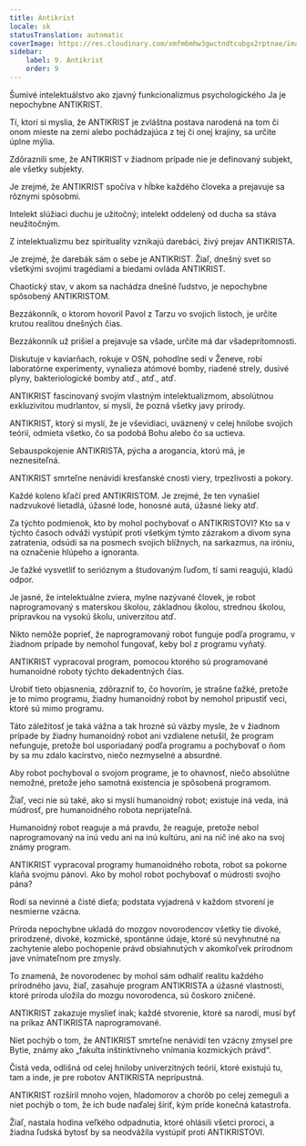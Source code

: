 ```yaml
---
title: Antikrist
locale: sk
statusTranslation: automatic
coverImage: https://res.cloudinary.com/xmfm6mhw3gwctndtcubgx2rptnae/image/upload/v1741354419/small_cover_la_gran_rebelion_28716e29d2.webp
sidebar:
    label: 9. Antikrist
    order: 9
---
```

Šumivé intelektuálstvo ako zjavný funkcionalizmus psychologického Ja je nepochybne ANTIKRIST.

Tí, ktorí si myslia, že ANTIKRIST je zvláštna postava narodená na tom či onom mieste na zemi alebo pochádzajúca z tej či onej krajiny, sa určite úplne mýlia.

Zdôraznili sme, že ANTIKRIST v žiadnom prípade nie je definovaný subjekt, ale všetky subjekty.

Je zrejmé, že ANTIKRIST spočíva v hĺbke každého človeka a prejavuje sa rôznymi spôsobmi.

Intelekt slúžiaci duchu je užitočný; intelekt oddelený od ducha sa stáva neužitočným.

Z intelektualizmu bez spirituality vznikajú darebáci, živý prejav ANTIKRISTA.

Je zrejmé, že darebák sám o sebe je ANTIKRIST. Žiaľ, dnešný svet so všetkými svojimi tragédiami a biedami ovláda ANTIKRIST.

Chaotický stav, v akom sa nachádza dnešné ľudstvo, je nepochybne spôsobený ANTIKRISTOM.

Bezzákonník, o ktorom hovoril Pavol z Tarzu vo svojich listoch, je určite krutou realitou dnešných čias.

Bezzákonník už prišiel a prejavuje sa všade, určite má dar všadeprítomnosti.

Diskutuje v kaviarňach, rokuje v OSN, pohodlne sedí v Ženeve, robí laboratórne experimenty, vynalieza atómové bomby, riadené strely, dusivé plyny, bakteriologické bomby atď., atď., atď.

ANTIKRIST fascinovaný svojím vlastným intelektualizmom, absolútnou exkluzivitou mudrlantov, si myslí, že pozná všetky javy prírody.

ANTIKRIST, ktorý si myslí, že je vševidiaci, uväznený v celej hnilobe svojich teórií, odmieta všetko, čo sa podobá Bohu alebo čo sa uctieva.

Sebauspokojenie ANTIKRISTA, pýcha a arogancia, ktorú má, je neznesiteľná.

ANTIKRIST smrteľne nenávidí kresťanské cnosti viery, trpezlivosti a pokory.

Každé koleno kľačí pred ANTIKRISTOM. Je zrejmé, že ten vynašiel nadzvukové lietadlá, úžasné lode, honosné autá, úžasné lieky atď.

Za týchto podmienok, kto by mohol pochybovať o ANTIKRISTOVI? Kto sa v týchto časoch odváži vystúpiť proti všetkým týmto zázrakom a divom syna zatratenia, odsúdi sa na posmech svojich blížnych, na sarkazmus, na iróniu, na označenie hlúpeho a ignoranta.

Je ťažké vysvetliť to serióznym a študovaným ľuďom, tí sami reagujú, kladú odpor.

Je jasné, že intelektuálne zviera, mylne nazývané človek, je robot naprogramovaný s materskou školou, základnou školou, strednou školou, prípravkou na vysokú školu, univerzitou atď.

Nikto nemôže poprieť, že naprogramovaný robot funguje podľa programu, v žiadnom prípade by nemohol fungovať, keby bol z programu vyňatý.

ANTIKRIST vypracoval program, pomocou ktorého sú programované humanoidné roboty týchto dekadentných čias.

Urobiť tieto objasnenia, zdôrazniť to, čo hovorím, je strašne ťažké, pretože je to mimo programu, žiadny humanoidný robot by nemohol pripustiť veci, ktoré sú mimo programu.

Táto záležitosť je taká vážna a tak hrozné sú väzby mysle, že v žiadnom prípade by žiadny humanoidný robot ani vzdialene netušil, že program nefunguje, pretože bol usporiadaný podľa programu a pochybovať o ňom by sa mu zdalo kacírstvo, niečo nezmyselné a absurdné.

Aby robot pochyboval o svojom programe, je to ohavnosť, niečo absolútne nemožné, pretože jeho samotná existencia je spôsobená programom.

Žiaľ, veci nie sú také, ako si myslí humanoidný robot; existuje iná veda, iná múdrosť, pre humanoidného robota neprijateľná.

Humanoidný robot reaguje a má pravdu, že reaguje, pretože nebol naprogramovaný na inú vedu ani na inú kultúru, ani na nič iné ako na svoj známy program.

ANTIKRIST vypracoval programy humanoidného robota, robot sa pokorne klaňa svojmu pánovi. Ako by mohol robot pochybovať o múdrosti svojho pána?

Rodí sa nevinné a čisté dieťa; podstata vyjadrená v každom stvorení je nesmierne vzácna.

Príroda nepochybne ukladá do mozgov novorodencov všetky tie divoké, prirodzené, divoké, kozmické, spontánne údaje, ktoré sú nevyhnutné na zachytenie alebo pochopenie právd obsiahnutých v akomkoľvek prírodnom jave vnímateľnom pre zmysly.

To znamená, že novorodenec by mohol sám odhaliť realitu každého prírodného javu, žiaľ, zasahuje program ANTIKRISTA a úžasné vlastnosti, ktoré príroda uložila do mozgu novorodenca, sú čoskoro zničené.

ANTIKRIST zakazuje myslieť inak; každé stvorenie, ktoré sa narodí, musí byť na príkaz ANTIKRISTA naprogramované.

Niet pochýb o tom, že ANTIKRIST smrteľne nenávidí ten vzácny zmysel pre Bytie, známy ako „fakulta inštinktívneho vnímania kozmických právd“.

Čistá veda, odlišná od celej hniloby univerzitných teórií, ktoré existujú tu, tam a inde, je pre robotov ANTIKRISTA neprípustná.

ANTIKRIST rozšíril mnoho vojen, hladomorov a chorôb po celej zemeguli a niet pochýb o tom, že ich bude naďalej šíriť, kým príde konečná katastrofa.

Žiaľ, nastala hodina veľkého odpadnutia, ktoré ohlásili všetci proroci, a žiadna ľudská bytosť by sa neodvážila vystúpiť proti ANTIKRISTOVI.

